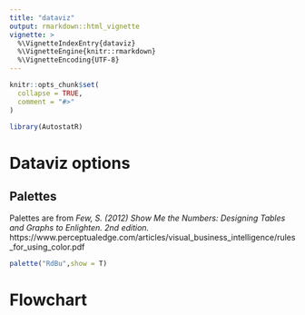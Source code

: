 ```yaml
---
title: "dataviz"
output: rmarkdown::html_vignette
vignette: >
  %\VignetteIndexEntry{dataviz}
  %\VignetteEngine{knitr::rmarkdown}
  %\VignetteEncoding{UTF-8}
---
```


```r
knitr::opts_chunk$set(
  collapse = TRUE,
  comment = "#>"
)
```

```r
library(AutostatR)
```


# Dataviz options

## Palettes

Palettes are from *Few, S. (2012) Show Me the Numbers: Designing Tables and Graphs to Enlighten. 2nd edition.*
https://www.perceptualedge.com/articles/visual_business_intelligence/rules_for_using_color.pdf
```r
palette("RdBu",show = T)
```


# Flowchart


```r

```






